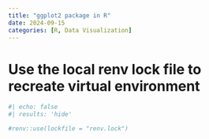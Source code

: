 ```yaml
---
title: "ggplot2 package in R"
date: 2024-09-15
categories: [R, Data Visualization]
---
```


# Use the local renv lock file to recreate virtual environment
```r
#| echo: false
#| results: 'hide'

#renv::use(lockfile = "renv.lock")
```




